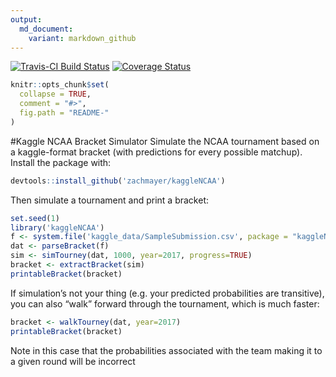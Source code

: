 ```yaml
---
output:
  md_document:
    variant: markdown_github
---
```


<!-- README.md is generated from README.Rmd. Please edit that file -->

[![Travis-CI Build Status](https://travis-ci.org/zachmayer/kaggleNCAA.png?branch=master)](https://travis-ci.org/zachmayer/kaggleNCAA)
[![Coverage Status](https://coveralls.io/repos/zachmayer/kaggleNCAA/badge.svg?branch=master)](https://coveralls.io/r/zachmayer/kaggleNCAA?branch=master)

```r
knitr::opts_chunk$set(
  collapse = TRUE,
  comment = "#>",
  fig.path = "README-"
)
```

#Kaggle NCAA Bracket Simulator
Simulate the NCAA tournament based on a kaggle-format bracket (with predictions for every possible matchup).  Install the package with:
```r
devtools::install_github('zachmayer/kaggleNCAA')
```
Then simulate a tournament and print a bracket:
```r
set.seed(1)
library('kaggleNCAA')
f <- system.file('kaggle_data/SampleSubmission.csv', package = "kaggleNCAA")
dat <- parseBracket(f)
sim <- simTourney(dat, 1000, year=2017, progress=TRUE)
bracket <- extractBracket(sim)
printableBracket(bracket)
```
If simulation's not your thing (e.g. your predicted probabilities are transitive), you can also "walk" forward through the tournament, which is much faster:
```r
bracket <- walkTourney(dat, year=2017)
printableBracket(bracket)
```
Note in this case that the probabilities associated with the team making it to a given round will be incorrect
